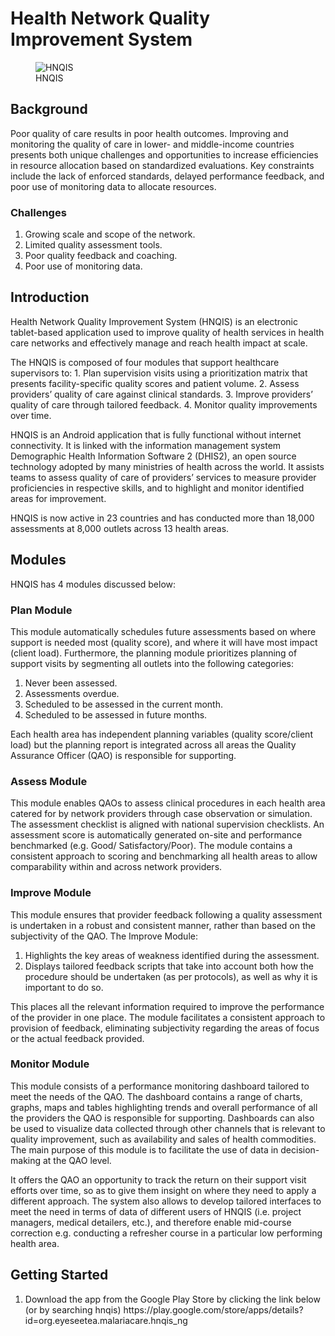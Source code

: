 # Health Network Quality Improvement System {#hnqis}

![HNQIS](images/hnqis.png)


## Background

Poor quality of care results in poor health outcomes. Improving and monitoring the quality of care in lower- and middle-income countries presents both unique challenges and opportunities to increase efficiencies in resource allocation based on standardized evaluations. Key constraints include the lack of enforced standards, delayed performance feedback, and poor use of monitoring data to allocate resources.

### Challenges
1. Growing scale and scope of the network.
2. Limited quality assessment tools.
3. Poor quality feedback and coaching.
4. Poor use of monitoring data.

## Introduction

Health Network Quality Improvement System (HNQIS) is an electronic tablet-based application used to improve quality of health services in health care networks and effectively manage and reach health impact at scale. 

The HNQIS is composed of four modules that support healthcare supervisors to:
1.	Plan supervision visits using a prioritization matrix that presents facility-specific quality scores and patient volume.
2.	Assess providers’ quality of care against clinical standards.
3.	Improve providers’ quality of care through tailored feedback.
4.	Monitor quality improvements over time.

HNQIS is an Android application that is fully functional without internet connectivity. It is linked with the information management system Demographic Health Information Software 2 (DHIS2), an open source technology adopted by many ministries of health across the world. It assists teams to assess quality of care of providers’ services to measure provider proficiencies in respective skills, and to highlight and monitor identified areas for improvement.

HNQIS is now active in 23 countries and has conducted more than 18,000 assessments at 8,000 outlets across 13 health areas. 

## Modules
HNQIS has 4 modules discussed below:

### Plan Module
This module automatically schedules future assessments based on where support is needed most (quality score), and where it will have most impact (client load). Furthermore, the planning module prioritizes planning of support visits by segmenting all outlets into the following categories:

1. Never been assessed.
2. Assessments overdue.
3. Scheduled to be assessed in the current month.
4. Scheduled to be assessed in future months.

Each health area has independent planning variables (quality score/client load) but the planning report is integrated across all areas the Quality Assurance Officer (QAO) is responsible for supporting.

### Assess Module
This module enables QAOs to assess clinical procedures in each health area catered for by network providers through case observation or simulation. The assessment checklist is aligned with national supervision checklists. An assessment score is automatically generated on-site and performance benchmarked (e.g. Good/ Satisfactory/Poor). The module contains a consistent approach to scoring and benchmarking all health areas to allow comparability within and across network providers.

### Improve Module
This module ensures that provider feedback following a quality assessment is undertaken in a robust and consistent manner, rather than based on the subjectivity of the QAO. The Improve Module:

1. Highlights the key areas of weakness identified during the assessment.
2. Displays tailored feedback scripts that take into account both how the procedure should be undertaken (as per protocols), as well as why it is important to do so.

This places all the relevant information required to improve the performance of the provider in one place. The module facilitates a consistent approach to provision of feedback, eliminating subjectivity regarding the areas of focus or the actual feedback provided.

### Monitor Module
This module consists of a performance monitoring dashboard tailored to meet the needs of the QAO. The dashboard contains a range of charts, graphs, maps and tables highlighting trends and overall performance of all the providers the QAO is responsible for supporting. Dashboards can also be used to visualize data collected through other channels that is relevant to quality improvement, such as availability and sales of health commodities. The main purpose of this module is to facilitate the use of data in decision-making at the QAO level.

It offers the QAO an opportunity to track the return on their support visit efforts over time, so as to give them insight on where they need to apply a different approach. The system also allows to develop tailored interfaces to meet the need in terms of data of different users of HNQIS (i.e. project managers, medical detailers, etc.), and therefore enable mid-course correction e.g. conducting a refresher course in a particular low performing health area.

## Getting Started
1. Download the app from the Google Play Store by clicking the link below (or by searching hnqis)
https://play.google.com/store/apps/details?id=org.eyeseetea.malariacare.hnqis_ng
